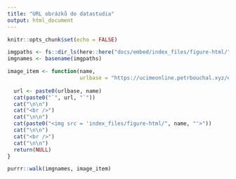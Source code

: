 ```yaml
---
title: "URL obrázků do datastudia"
output: html_document
---
```


```r
knitr::opts_chunk$set(echo = FALSE)
```

```r
imgpaths <- fs::dir_ls(here::here("docs/embed/index_files/figure-html/"))
imgnames <- basename(imgpaths)
```

```r
image_item <- function(name, 
                       urlbase = "https://ucimeonline.petrbouchal.xyz/embed/index_files/figure-html/") {
  
  url <- paste0(urlbase, name)
  cat(paste0("`", url, "`"))
  cat("\n\n")
  cat("<br />")
  cat("\n\n")
  cat(paste0("<img src = 'index_files/figure-html/", name, "'>"))
  cat("\n\n")
  cat("<br />")
  cat("\n\n")
  return(NULL)
}
```

```r
purrr::walk(imgnames, image_item)
```

